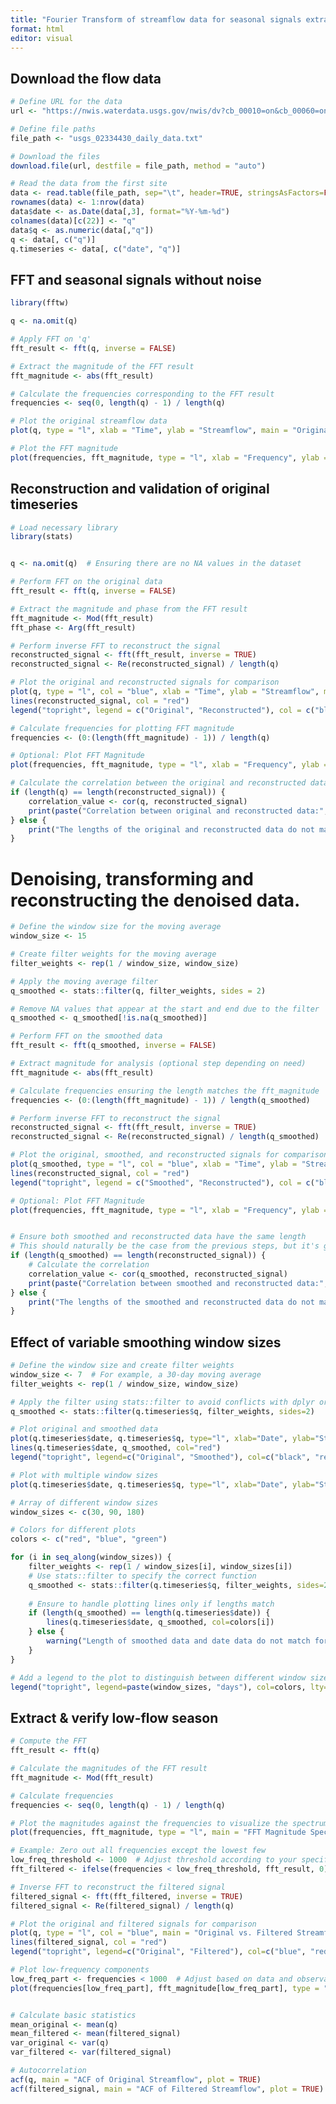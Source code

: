 ---
title: "Fourier Transform of streamflow data for seasonal signals extraction"
format: html
editor: visual
---

## Download the flow data

```{r}
# Define URL for the data
url <- "https://nwis.waterdata.usgs.gov/nwis/dv?cb_00010=on&cb_00060=on&cb_00065=on&cb_00095=on&cb_00300=on&format=rdb&site_no=02334430&legacy=&referred_module=sw&period=&begin_date=1950-01-01&end_date=2023-12-31"

# Define file paths
file_path <- "usgs_02334430_daily_data.txt"

# Download the files
download.file(url, destfile = file_path, method = "auto")

# Read the data from the first site
data <- read.table(file_path, sep="\t", header=TRUE, stringsAsFactors=FALSE)[-1,]
rownames(data) <- 1:nrow(data)
data$date <- as.Date(data[,3], format="%Y-%m-%d")
colnames(data)[c(22)] <- "q"
data$q <- as.numeric(data[,"q"])
q <- data[, c("q")]
q.timeseries <- data[, c("date", "q")]

```

## FFT and seasonal signals without noise
```{r}
library(fftw)

q <- na.omit(q)

# Apply FFT on 'q'
fft_result <- fft(q, inverse = FALSE)

# Extract the magnitude of the FFT result
fft_magnitude <- abs(fft_result)

# Calculate the frequencies corresponding to the FFT result
frequencies <- seq(0, length(q) - 1) / length(q)

# Plot the original streamflow data
plot(q, type = "l", xlab = "Time", ylab = "Streamflow", main = "Original Streamflow Data")

# Plot the FFT magnitude
plot(frequencies, fft_magnitude, type = "l", xlab = "Frequency", ylab = "Magnitude")

```


## Reconstruction and validation of original timeseries
```{r}
# Load necessary library
library(stats)


q <- na.omit(q)  # Ensuring there are no NA values in the dataset

# Perform FFT on the original data
fft_result <- fft(q, inverse = FALSE)

# Extract the magnitude and phase from the FFT result
fft_magnitude <- Mod(fft_result)
fft_phase <- Arg(fft_result)

# Perform inverse FFT to reconstruct the signal
reconstructed_signal <- fft(fft_result, inverse = TRUE)
reconstructed_signal <- Re(reconstructed_signal) / length(q)

# Plot the original and reconstructed signals for comparison
plot(q, type = "l", col = "blue", xlab = "Time", ylab = "Streamflow", main = "Original vs. Reconstructed Streamflow")
lines(reconstructed_signal, col = "red")
legend("topright", legend = c("Original", "Reconstructed"), col = c("blue", "red"), lty = 1)

# Calculate frequencies for plotting FFT magnitude
frequencies <- (0:(length(fft_magnitude) - 1)) / length(q)

# Optional: Plot FFT Magnitude
plot(frequencies, fft_magnitude, type = "l", xlab = "Frequency", ylab = "Magnitude", main = "FFT Magnitude of Streamflow")

# Calculate the correlation between the original and reconstructed data
if (length(q) == length(reconstructed_signal)) {
    correlation_value <- cor(q, reconstructed_signal)
    print(paste("Correlation between original and reconstructed data:", correlation_value))
} else {
    print("The lengths of the original and reconstructed data do not match. Cannot calculate correlation.")
}

```


# Denoising, transforming and reconstructing the denoised data. 
```{r}
# Define the window size for the moving average
window_size <- 15

# Create filter weights for the moving average
filter_weights <- rep(1 / window_size, window_size)

# Apply the moving average filter
q_smoothed <- stats::filter(q, filter_weights, sides = 2)

# Remove NA values that appear at the start and end due to the filter
q_smoothed <- q_smoothed[!is.na(q_smoothed)]

# Perform FFT on the smoothed data
fft_result <- fft(q_smoothed, inverse = FALSE)

# Extract magnitude for analysis (optional step depending on need)
fft_magnitude <- abs(fft_result)

# Calculate frequencies ensuring the length matches the fft_magnitude
frequencies <- (0:(length(fft_magnitude) - 1)) / length(q_smoothed)

# Perform inverse FFT to reconstruct the signal
reconstructed_signal <- fft(fft_result, inverse = TRUE)
reconstructed_signal <- Re(reconstructed_signal) / length(q_smoothed)

# Plot the original, smoothed, and reconstructed signals for comparison
plot(q_smoothed, type = "l", col = "blue", xlab = "Time", ylab = "Streamflow", main = "Smoothed vs. Reconstructed Streamflow")
lines(reconstructed_signal, col = "red")
legend("topright", legend = c("Smoothed", "Reconstructed"), col = c("blue", "red"), lty = 1)

# Optional: Plot FFT Magnitude
plot(frequencies, fft_magnitude, type = "l", xlab = "Frequency", ylab = "Magnitude", main = "FFT Magnitude of Smoothed Streamflow")


# Ensure both smoothed and reconstructed data have the same length
# This should naturally be the case from the previous steps, but it's good to check
if (length(q_smoothed) == length(reconstructed_signal)) {
    # Calculate the correlation
    correlation_value <- cor(q_smoothed, reconstructed_signal)
    print(paste("Correlation between smoothed and reconstructed data:", correlation_value))
} else {
    print("The lengths of the smoothed and reconstructed data do not match. Cannot calculate correlation.")
}
```


## Effect of variable smoothing window sizes
```{r}
# Define the window size and create filter weights
window_size <- 7  # For example, a 30-day moving average
filter_weights <- rep(1 / window_size, window_size)

# Apply the filter using stats::filter to avoid conflicts with dplyr or other packages
q_smoothed <- stats::filter(q.timeseries$q, filter_weights, sides=2)

# Plot original and smoothed data
plot(q.timeseries$date, q.timeseries$q, type="l", xlab="Date", ylab="Streamflow", main="Original and Denoised Streamflow")
lines(q.timeseries$date, q_smoothed, col="red")
legend("topright", legend=c("Original", "Smoothed"), col=c("black", "red"), lty=1, cex=0.8)

# Plot with multiple window sizes
plot(q.timeseries$date, q.timeseries$q, type="l", xlab="Date", ylab="Streamflow", main="Effect of Different Window Sizes")

# Array of different window sizes
window_sizes <- c(30, 90, 180)

# Colors for different plots
colors <- c("red", "blue", "green")

for (i in seq_along(window_sizes)) {
    filter_weights <- rep(1 / window_sizes[i], window_sizes[i])
    # Use stats::filter to specify the correct function
    q_smoothed <- stats::filter(q.timeseries$q, filter_weights, sides=2)
    
    # Ensure to handle plotting lines only if lengths match
    if (length(q_smoothed) == length(q.timeseries$date)) {
        lines(q.timeseries$date, q_smoothed, col=colors[i])
    } else {
        warning("Length of smoothed data and date data do not match for window size ", window_sizes[i])
    }
}

# Add a legend to the plot to distinguish between different window sizes
legend("topright", legend=paste(window_sizes, "days"), col=colors, lty=1, cex=0.8)

```


## Extract & verify low-flow season
```{r}

# Compute the FFT
fft_result <- fft(q)

# Calculate the magnitudes of the FFT result
fft_magnitude <- Mod(fft_result)

# Calculate frequencies
frequencies <- seq(0, length(q) - 1) / length(q)

# Plot the magnitudes against the frequencies to visualize the spectrum
plot(frequencies, fft_magnitude, type = "l", main = "FFT Magnitude Spectrum", xlab = "Frequency", ylab = "Magnitude")

# Example: Zero out all frequencies except the lowest few
low_freq_threshold <- 1000  # Adjust threshold according to your specific needs
fft_filtered <- ifelse(frequencies < low_freq_threshold, fft_result, 0)

# Inverse FFT to reconstruct the filtered signal
filtered_signal <- fft(fft_filtered, inverse = TRUE)
filtered_signal <- Re(filtered_signal) / length(q)

# Plot the original and filtered signals for comparison
plot(q, type = "l", col = "blue", main = "Original vs. Filtered Streamflow", ylab = "Streamflow", xlab = "Time")
lines(filtered_signal, col = "red")
legend("topright", legend=c("Original", "Filtered"), col=c("blue", "red"), lty=1, cex=0.8)

# Plot low-frequency components
low_freq_part <- frequencies < 1000  # Adjust based on data and observation
plot(frequencies[low_freq_part], fft_magnitude[low_freq_part], type = "l", main = "Low Frequency FFT Components", xlab = "Frequency", ylab = "Magnitude")


# Calculate basic statistics
mean_original <- mean(q)
mean_filtered <- mean(filtered_signal)
var_original <- var(q)
var_filtered <- var(filtered_signal)

# Autocorrelation
acf(q, main = "ACF of Original Streamflow", plot = TRUE)
acf(filtered_signal, main = "ACF of Filtered Streamflow", plot = TRUE)
```
